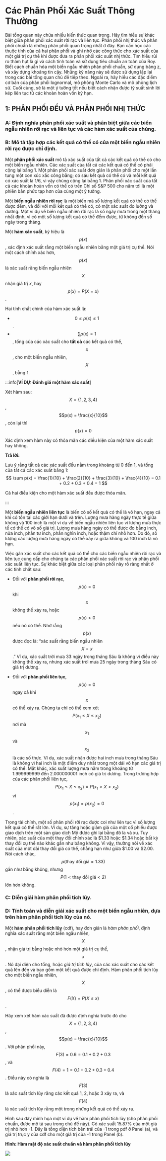 
# Các Phân Phối Xác Suất Thông Thường

Bài tổng quan này chứa nhiều kiến thức quan trọng. Hãy tìm hiểu sự khác biệt giữa phân phối xác suất rời rạc và liên tục. Phân phối nhị thức và phân phối chuẩn là những phân phối quan trọng nhất ở đây. Bạn cần học các thuộc tính của cả hai phân phối và ghi nhớ các công thức cho xác suất của một giá trị cụ thể khi được đưa ra phân phối xác suất nhị thức. Tìm hiểu rủi ro thâm hụt là gì và cách tính toán và sử dụng tiêu chuẩn an toàn của Roy. Biết cách chuẩn hóa một biến ngẫu nhiên phân phối chuẩn, sử dụng bảng z, và xây dựng khoảng tin cậy. Những kỹ năng này sẽ được sử dụng lặp lại trong các bài tổng quan chủ đề tiếp theo. Ngoài ra, hãy hiểu các đặc điểm cơ bản của phân phối lognormal, mô phỏng Monte Carlo và mô phỏng lịch sử. Cuối cùng, sẽ là một ý tưởng tốt nếu biết cách nhận được tỷ suất sinh lời kép liên tục từ các khoản hoàn vốn kỳ hạn.

## 1: PHÂN PHỐI ĐỀU VÀ PHÂN PHỐI NHỊ THỨC

### A: Định nghĩa phân phối xác suất và phân biệt giữa các biến ngẫu nhiên rời rạc và liên tục và các hàm xác suất của chúng.

### B: Mô tả tập hợp các kết quả có thể có của một biến ngẫu nhiên rời rạc được chỉ định.

Một **phân phối xác suất** mô tả xác suất của tất cả các kết quả có thể có cho một biến ngẫu nhiên. Các xác suất của tất cả các kết quả có thể có phải cộng lại bằng 1. Một phân phối xác suất đơn giản là phân phối cho một lần tung một con xúc xắc công bằng; có sáu kết quả có thể có và mỗi kết quả có xác suất là 1/6, vì vậy chúng cộng lại bằng 1. Phân phối xác suất của tất cả các khoản hoàn vốn có thể có trên Chỉ số S&P 500 cho năm tới là một phiên bản phức tạp hơn của cùng một ý tưởng.

Một **biến ngẫu nhiên rời rạc** là một biến mà số lượng kết quả có thể có thể được đếm, và đối với mỗi kết quả có thể có, có một xác suất đo lường và dương. Một ví dụ về biến ngẫu nhiên rời rạc là số ngày mưa trong một tháng nhất định, vì có một số lượng kết quả có thể đếm được, từ không đến số ngày trong tháng.

Một **hàm xác suất**, ký hiệu là $$p(x)$$, xác định xác suất rằng một biến ngẫu nhiên bằng một giá trị cụ thể. Nói một cách chính xác hơn, $$p(x)$$ là xác suất rằng biến ngẫu nhiên $$X$$ nhận giá trị $x$, hay $$p(x) = P(X = x)$$.

Hai tính chất chính của hàm xác suất là:

- $$0 \leq p(x) \leq 1$$.
- $$\sum p(x) = 1$$, tổng của các xác suất cho **tất cả** các kết quả có thể, $$x$$, cho một biến ngẫu nhiên, $$X$$, bằng 1.

:::info[**VÍ DỤ: Đánh giá một hàm xác suất**]

Xét hàm sau: $$X = \{1, 2, 3, 4\}$$, $$p(x) = \frac{x}{10}$$, còn lại thì $$p(x) = 0$$

Xác định xem hàm này có thỏa mãn các điều kiện của một hàm xác suất hay không.

**Trả lời:**

Lưu ý rằng tất cả các xác suất đều nằm trong khoảng từ 0 đến 1, và tổng của tất cả các xác suất bằng 1:
$$
\sum p(x) = \frac{1}{10} + \frac{2}{10} + \frac{3}{10} + \frac{4}{10} = 0.1 + 0.2 + 0.3 + 0.4 = 1
$$

Cả hai điều kiện cho một hàm xác suất đều được thỏa mãn.

:::

Một **biến ngẫu nhiên liên tục** là biến có số kết quả có thể là vô hạn, ngay cả khi có tồn tại các giới hạn dưới và trên. Lượng mưa hàng ngày thực tế giữa không và 100 inch là một ví dụ về biến ngẫu nhiên liên tục vì lượng mưa thực tế có thể có vô số giá trị. Lượng mưa hàng ngày có thể được đo bằng inch, nửa inch, phần tư inch, phần nghìn inch, hoặc thậm chí nhỏ hơn. Do đó, số lượng các lượng mưa hàng ngày có thể xảy ra giữa không và 100 inch là vô hạn.

Việc gán xác suất cho các kết quả có thể cho các biến ngẫu nhiên rời rạc và liên tục cung cấp cho chúng ta các phân phối xác suất rời rạc và phân phối xác suất liên tục. Sự khác biệt giữa các loại phân phối này rõ ràng nhất ở các tính chất sau:

- Đối với **phân phối rời rạc**, $$p(x) = 0$$ khi $$x$$ không thể xảy ra, hoặc $$p(x) > 0$$ nếu nó có thể. Nhớ rằng $$p(x)$$ được đọc là: “xác suất rằng biến ngẫu nhiên $$X = x$$.” Ví dụ, xác suất trời mưa 33 ngày trong tháng Sáu là không vì điều này không thể xảy ra, nhưng xác suất trời mưa 25 ngày trong tháng Sáu có giá trị dương.

- Đối với **phân phối liên tục**, $$p(x) = 0$$ ngay cả khi $$x$$ có thể xảy ra. Chúng ta chỉ có thể xem xét $$P(x_1 \leq X \leq x_2)$$ nơi mà $$x_1$$ và $$x_2$$ là các số thực. Ví dụ, xác suất nhận được hai inch mưa trong tháng Sáu là không vì hai inch là một điểm duy nhất trong một dải vô hạn các giá trị có thể. Mặt khác, xác suất lượng mưa nằm trong khoảng từ 1.999999999 đến 2.000000001 inch có giá trị dương. Trong trường hợp của các phân phối liên tục, $$P(x_1 \leq X \leq x_2) = P(x_1 < X < x_2)$$ vì $$p(x_1) = p(x_2) = 0$$.

Trong tài chính, một số phân phối rời rạc được coi như liên tục vì số lượng kết quả có thể rất lớn. Ví dụ, sự tăng hoặc giảm giá của một cổ phiếu được giao dịch trên một sàn giao dịch Mỹ được ghi lại bằng đô la và xu. Tuy nhiên, xác suất của một thay đổi chính xác là \$1.33 hoặc \$1.34 hoặc bất kỳ thay đổi cụ thể nào khác gần như bằng không. Vì vậy, thường nói về xác suất của một dải thay đổi giá có thể, chẳng hạn như giữa \$1.00 và \$2.00. Nói cách khác, $$p(\text{thay đổi giá} = 1.33)$$ gần như bằng không, nhưng $$P(1 < \text{thay đổi giá} < 2)$$ lớn hơn không.

### C: Diễn giải hàm phân phối tích lũy.

### D: Tính toán và diễn giải xác suất cho một biến ngẫu nhiên, dựa trên hàm phân phối tích lũy của nó.

Một **hàm phân phối tích lũy** (cdf), hay đơn giản là *hàm phân phối*, định nghĩa xác suất rằng một biến ngẫu nhiên, $$X$$, nhận giá trị bằng hoặc nhỏ hơn một giá trị cụ thể, $$x$$. Nó đại diện cho tổng, hoặc *giá trị tích lũy*, của các xác suất cho các kết quả lên đến và bao gồm một kết quả được chỉ định. Hàm phân phối tích lũy cho một biến ngẫu nhiên, $$X$$, có thể được biểu diễn là $$F(X) = P(X \leq x)$$.

Hãy xem xét hàm xác suất đã được định nghĩa trước đó cho $$X = \{1, 2, 3, 4\}$$, $$p(x) = \frac{x}{10}$$. Với phân phối này, $$F(3) = 0.6 = 0.1 + 0.2 + 0.3$$, và $$F(4) = 1 = 0.1 + 0.2 + 0.3 + 0.4$$. Điều này có nghĩa là $$F(3)$$ là xác suất tích lũy rằng các kết quả 1, 2, hoặc 3 xảy ra, và $$F(4)$$ là xác suất tích lũy rằng một trong những kết quả có thể xảy ra.

Hình sau đây minh họa một ví dụ về hàm phân phối tích lũy (cho phân phối chuẩn, được mô tả sau trong chủ đề này). Có xác suất 15.87\% của một giá trị nhỏ hơn -1. Đây là tổng diện tích bên trái của -1 trong pdf ở Panel (a), và giá trị trục y của cdf cho một giá trị của -1 trong Panel (b).

**Hình: Hàm mật độ xác suất chuẩn và hàm phân phối tích lũy**

<div style={{ textAlign: 'center' }}>
<img src={FigureA} style={{width: 700}} />
</div>
